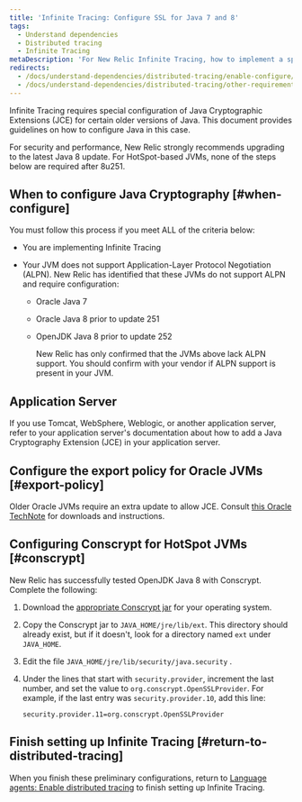 ```yaml
---
title: 'Infinite Tracing: Configure SSL for Java 7 and 8'
tags:
  - Understand dependencies
  - Distributed tracing
  - Infinite Tracing
metaDescription: 'For New Relic Infinite Tracing, how to implement a special configuration of Java Cryptographic Extensions (JCE) for certain older versions of Java.'
redirects:
  - /docs/understand-dependencies/distributed-tracing/enable-configure/configuring-ssl-infinite-tracing-java-7-8
  - /docs/understand-dependencies/distributed-tracing/other-requirements/infinite-tracing-configuring-ssl-java-7-8
---
```


Infinite Tracing requires special configuration of Java Cryptographic Extensions (JCE) for certain older versions of Java. This document provides guidelines on how to configure Java in this case.

<Callout variant="tip">
  For security and performance, New Relic strongly recommends upgrading to the latest Java 8 update. For HotSpot-based JVMs, none of the steps below are required after 8u251.
</Callout>

## When to configure Java Cryptography [#when-configure]

You must follow this process if you meet ALL of the criteria below:

* You are implementing Infinite Tracing
* Your JVM does not support Application-Layer Protocol Negotiation (ALPN). New Relic has identified that these JVMs do not support ALPN and require configuration:

  * Oracle Java 7
  * Oracle Java 8 prior to update 251
  * OpenJDK Java 8 prior to update 252

    <Callout variant="important">
      New Relic has only confirmed that the JVMs above lack ALPN support. You should confirm with your vendor if ALPN support is present in your JVM.
    </Callout>

## Application Server

If you use Tomcat, WebSphere, Weblogic, or another application server, refer to your application server's documentation about how to add a Java Cryptography Extension (JCE) in your application server.

## Configure the export policy for Oracle JVMs [#export-policy]

Older Oracle JVMs require an extra update to allow JCE. Consult [this Oracle TechNote](https://www.oracle.com/java/technologies/javase-jce-all-downloads.html) for downloads and instructions.

## Configuring Conscrypt for HotSpot JVMs [#conscrypt]

New Relic has successfully tested OpenJDK Java 8 with Conscrypt. Complete the following:

1. Download the [appropriate Conscrypt jar](https://github.com/google/conscrypt/#download) for your operating system.
2. Copy the Conscrypt jar to `JAVA_HOME/jre/lib/ext`. This directory should already exist, but if it doesn't, look for a directory named `ext` under `JAVA_HOME`.
3. Edit the file `JAVA_HOME/jre/lib/security/java.security` .
4. Under the lines that start with `security.provider`, increment the last number, and set the value to `org.conscrypt.OpenSSLProvider`. For example, if the last entry was `security.provider.10`, add this line:

   ```
   security.provider.11=org.conscrypt.OpenSSLProvider
   ```

## Finish setting up Infinite Tracing [#return-to-distributed-tracing]

When you finish these preliminary configurations, return to [Language agents: Enable distributed tracing](/docs/understand-dependencies/distributed-tracing/enable-configure/enable-distributed-tracing) to finish setting up Infinite Tracing.
